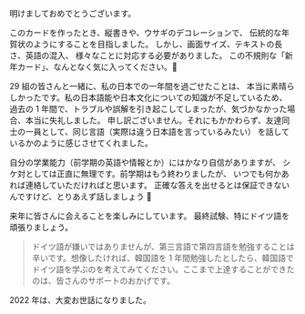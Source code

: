 明けましておめでとうございます。

このカードを作ったとき、縦書きや、ウサギのデコレーションで、
伝統的な年賀状のようにすることを目指しました。
しかし、画面サイズ、テキストの長さ、英語の混入、
様々なことに対応する必要がありました。
この不規則な「新年カード」、なんとなく気に入ってください。🤭

29 組の皆さんと一緒に、私の日本での一年間を過ごせたことは、
本当に素晴らしかったです。私の日本語能や日本文化についての知識が不足しているため、
過去の 1 年間で、トラブルや誤解を引き起こしてしまったが、気づかなかった場合、本当に失礼しました。
申し訳ございません。それにもかかわらず、友達同士の一員として、同じ言語（実際は違う日本語を言っているみたい）
を話しているかのように感じさせてくれました。

自分の学業能力（前学期の英語や情報とか）にはかなり自信がありますが、
シケ対としては正直に無理です。前学期はもう終わりましたが、
いつでも何かあれば連絡していただければと思います。
正確な答えを出せるとは保証できないんですけど、とりあえず話しましょう 🫡

来年に皆さんに会えることを楽しみにしています。
最終試験、特にドイツ語を頑張りましょう。

> ドイツ語が嫌いではありませんが、第三言語で第四言語を勉強することは辛いです。想像したければ、韓国語を 1 年間勉強したとしたら、韓国語でドイツ語を学ぶのを考えてみてください。ここまで上達することができたのは、皆さんのサポートのおかげです。

2022 年は、大変お世話になりました。
